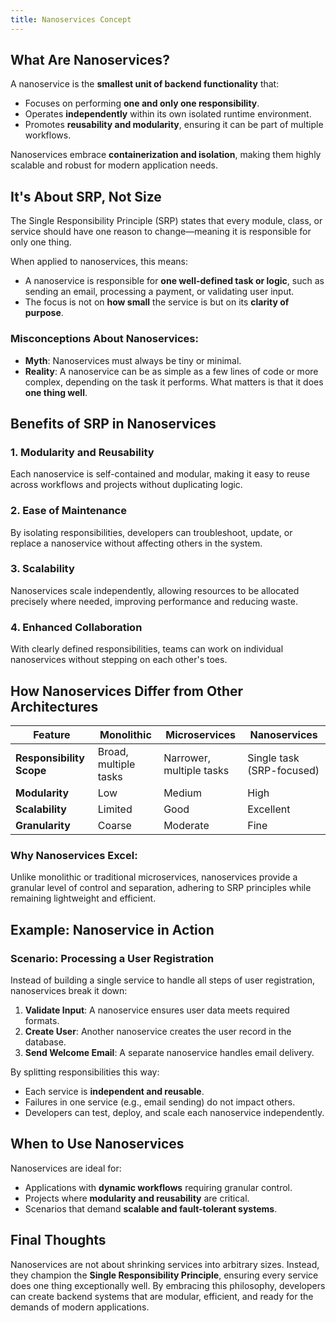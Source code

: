 ```yaml
---
title: Nanoservices Concept
---
```


## What Are Nanoservices?  

A nanoservice is the **smallest unit of backend functionality** that:  
- Focuses on performing **one and only one responsibility**.  
- Operates **independently** within its own isolated runtime environment.  
- Promotes **reusability and modularity**, ensuring it can be part of multiple workflows.  

Nanoservices embrace **containerization and isolation**, making them highly scalable and robust for modern application needs.  

## **It's About SRP, Not Size**  

<Highlight>  
The Single Responsibility Principle (SRP) states that every module, class, or service should have one reason to change—meaning it is responsible for only one thing.  
</Highlight>  

When applied to nanoservices, this means:  
- A nanoservice is responsible for **one well-defined task or logic**, such as sending an email, processing a payment, or validating user input.  
- The focus is not on **how small** the service is but on its **clarity of purpose**.  

### Misconceptions About Nanoservices:  
- **Myth**: Nanoservices must always be tiny or minimal.  
- **Reality**: A nanoservice can be as simple as a few lines of code or more complex, depending on the task it performs. What matters is that it does **one thing well**.  

## Benefits of SRP in Nanoservices  

### 1. **Modularity and Reusability**  
Each nanoservice is self-contained and modular, making it easy to reuse across workflows and projects without duplicating logic.  

### 2. **Ease of Maintenance**  
By isolating responsibilities, developers can troubleshoot, update, or replace a nanoservice without affecting others in the system.  

### 3. **Scalability**  
Nanoservices scale independently, allowing resources to be allocated precisely where needed, improving performance and reducing waste.  

### 4. **Enhanced Collaboration**  
With clearly defined responsibilities, teams can work on individual nanoservices without stepping on each other's toes.  

## How Nanoservices Differ from Other Architectures  

| **Feature**                | **Monolithic**               | **Microservices**         | **Nanoservices**            |  
|----------------------------|------------------------------|---------------------------|-----------------------------|  
| **Responsibility Scope**    | Broad, multiple tasks        | Narrower, multiple tasks  | Single task (SRP-focused)   |  
| **Modularity**              | Low                         | Medium                    | High                        |  
| **Scalability**             | Limited                     | Good                      | Excellent                   |  
| **Granularity**             | Coarse                      | Moderate                  | Fine                        |  

### Why Nanoservices Excel:  
Unlike monolithic or traditional microservices, nanoservices provide a granular level of control and separation, adhering to SRP principles while remaining lightweight and efficient.  

## Example: Nanoservice in Action  

### Scenario: Processing a User Registration  
Instead of building a single service to handle all steps of user registration, nanoservices break it down:  
1. **Validate Input**: A nanoservice ensures user data meets required formats.  
2. **Create User**: Another nanoservice creates the user record in the database.  
3. **Send Welcome Email**: A separate nanoservice handles email delivery.  

By splitting responsibilities this way:  
- Each service is **independent and reusable**.  
- Failures in one service (e.g., email sending) do not impact others.  
- Developers can test, deploy, and scale each nanoservice independently.  

## When to Use Nanoservices  

Nanoservices are ideal for:  
- Applications with **dynamic workflows** requiring granular control.  
- Projects where **modularity and reusability** are critical.  
- Scenarios that demand **scalable and fault-tolerant systems**.  

## Final Thoughts  

Nanoservices are not about shrinking services into arbitrary sizes. Instead, they champion the **Single Responsibility Principle**, ensuring every service does one thing exceptionally well. By embracing this philosophy, developers can create backend systems that are modular, efficient, and ready for the demands of modern applications.  

